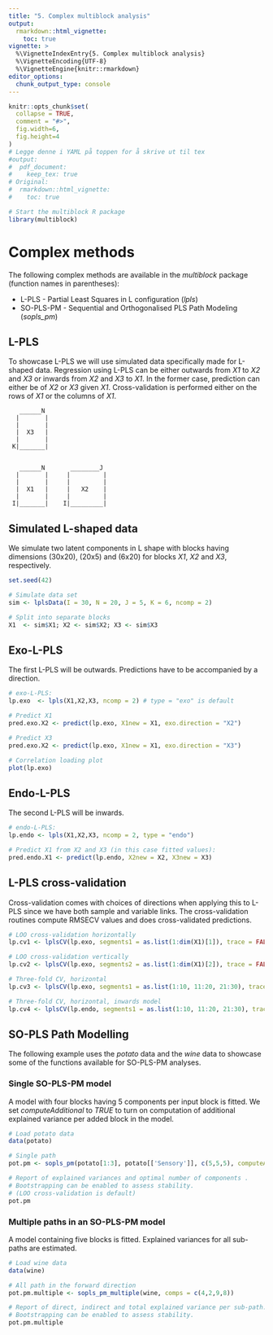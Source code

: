 ```yaml
---
title: "5. Complex multiblock analysis"
output: 
  rmarkdown::html_vignette:
    toc: true
vignette: >
  %\VignetteIndexEntry{5. Complex multiblock analysis}
  %\VignetteEncoding{UTF-8}
  %\VignetteEngine{knitr::rmarkdown}
editor_options: 
  chunk_output_type: console
---
```


```r
knitr::opts_chunk$set(
  collapse = TRUE,
  comment = "#>",
  fig.width=6, 
  fig.height=4
)
# Legge denne i YAML på toppen for å skrive ut til tex
#output: 
#  pdf_document: 
#    keep_tex: true
# Original:
#  rmarkdown::html_vignette:
#    toc: true
```

```r
# Start the multiblock R package
library(multiblock)
```

# Complex methods

The following complex methods are available in the _multiblock_ package (function names in parentheses):

* L-PLS - Partial Least Squares in L configuration (_lpls_)
* SO-PLS-PM - Sequential and Orthogonalised PLS Path Modeling (_sopls_pm_)

## L-PLS

To showcase L-PLS we will use simulated data specifically made for L-shaped data. Regression 
using L-PLS can be either outwards from _X1_ to _X2_ and _X3_ or inwards from _X2_ and _X3_
to _X1_. In the former case, prediction can either be of _X2_ or _X3_ given _X1_. Cross-validation
is performed either on the rows of _X1_ or the columns of _X1_.

```{}
   ______N 
  |       |
  |       |
  |  X3   |
  |       |
 K|_______|
             
             
   ______N       ________J 
  |       |     |         |
  |       |     |         |
  |  X1   |     |   X2    |
  |       |     |         |
 I|_______|    I|_________|
```


## Simulated L-shaped data

We simulate two latent components in L shape with blocks having dimensions (30x20),
(20x5) and (6x20) for blocks _X1_, _X2_ and _X3_, respectively.

```r
set.seed(42)

# Simulate data set
sim <- lplsData(I = 30, N = 20, J = 5, K = 6, ncomp = 2)

# Split into separate blocks
X1  <- sim$X1; X2 <- sim$X2; X3 <- sim$X3
```

## Exo-L-PLS

The first L-PLS will be outwards. Predictions have to be accompanied by a direction.

```r
# exo-L-PLS:
lp.exo  <- lpls(X1,X2,X3, ncomp = 2) # type = "exo" is default

# Predict X1
pred.exo.X2 <- predict(lp.exo, X1new = X1, exo.direction = "X2")

# Predict X3
pred.exo.X2 <- predict(lp.exo, X1new = X1, exo.direction = "X3")

# Correlation loading plot
plot(lp.exo)
```


## Endo-L-PLS

The second L-PLS will be inwards.

```r
# endo-L-PLS:
lp.endo <- lpls(X1,X2,X3, ncomp = 2, type = "endo")

# Predict X1 from X2 and X3 (in this case fitted values):
pred.endo.X1 <- predict(lp.endo, X2new = X2, X3new = X3)
```

## L-PLS cross-validation

Cross-validation comes with choices of directions when applying this to L-PLS since we have both sample
and variable links. The cross-validation routines compute RMSECV values and does cross-validated predictions.

```r
# LOO cross-validation horizontally
lp.cv1 <- lplsCV(lp.exo, segments1 = as.list(1:dim(X1)[1]), trace = FALSE)

# LOO cross-validation vertically
lp.cv2 <- lplsCV(lp.exo, segments2 = as.list(1:dim(X1)[2]), trace = FALSE)

# Three-fold CV, horizontal
lp.cv3 <- lplsCV(lp.exo, segments1 = as.list(1:10, 11:20, 21:30), trace = FALSE)

# Three-fold CV, horizontal, inwards model
lp.cv4 <- lplsCV(lp.endo, segments1 = as.list(1:10, 11:20, 21:30), trace = FALSE)
```


## SO-PLS Path Modelling

The following example uses the _potato_ data and the _wine_ data to showcase some of the functions available for SO-PLS-PM analyses.

### Single SO-PLS-PM model

A model with four blocks having 5 components per input block is fitted. We set _computeAdditional_
to _TRUE_ to turn on computation of additional explained variance per added block in the model.

```r
# Load potato data
data(potato)

# Single path
pot.pm <- sopls_pm(potato[1:3], potato[['Sensory']], c(5,5,5), computeAdditional=TRUE)

# Report of explained variances and optimal number of components .
# Bootstrapping can be enabled to assess stability.
# (LOO cross-validation is default)
pot.pm
```

### Multiple paths in an SO-PLS-PM model

A model containing five blocks is fitted. Explained variances for all
sub-paths are estimated.

```r
# Load wine data
data(wine)

# All path in the forward direction
pot.pm.multiple <- sopls_pm_multiple(wine, comps = c(4,2,9,8))

# Report of direct, indirect and total explained variance per sub-path.
# Bootstrapping can be enabled to assess stability.
pot.pm.multiple
```
